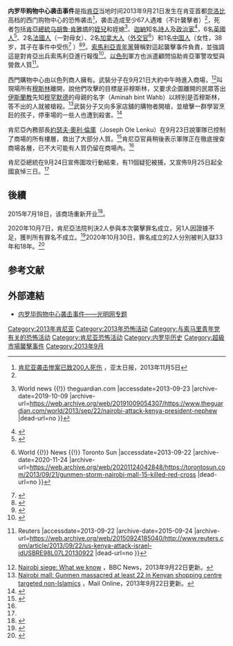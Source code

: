 {{noteTA|G1=Country}}
{{Infobox civilian attack
| title       = 内罗毕购物中心袭击事件
| partof      =
| image       = Smoke above Westgate mall.jpg
| image_size  = 250px
| alt         =
| caption     = 2013 年 9 月 23 日在西门购物中心上空冒煙
| map         =
| map_size    =
| map_alt     =
| map_caption =
| location    = {{KEN}}[[奈洛比|奈洛比]]
| coordinates = {{Coord|1|15|24.49|S|36|48|11.82|E}}
| date        = {{Start date|2013|09|21}}
| time        = ～12:00－12:30至9月24日
| timezone    = [[UTC|UTC]]+3
| type        = [[屠杀|屠杀]]、枪击
| fatalities  = 平民61人、軍隊6人、襲擊者5人<ref name="bbc130924">{{cite news |title=Nairobi attack: Kenya's President Kenyatta says siege over |url=http://www.bbc.co.uk/news/world-africa-24225319 |work=BBC News |date=2013年9月24日 |language=en |accessdate=2013年9月24日 |archive-date=2020年11月12日 |archive-url=https://web.archive.org/web/20201112021454/https://www.bbc.co.uk/news/world-africa-24225319 |dead-url=no }}</ref>
| injuries    = 175人<ref name="bbc130924"/>
| victims     =
| perp        = [[索马里青年党|索马里青年党]]（Al-Shabaab）
| perpetrators=
| susperps    =
| weapons     = [[卡拉什尼科夫自動步槍|AK-47]]<ref>{{cite web |last=Blair |first=Edmund |url=http://www.reuters.com/article/2013/09/21/us-kenya-attack-idUSBRE98K03V20130921 |title=Islamists claim gun attack on Nairobi mall, at least 39 dead |publisher=Reuters |date= |accessdate=2013-09-22 |archive-date=2013-09-22 |archive-url=https://web.archive.org/web/20130922092345/http://www.reuters.com/article/2013/09/21/us-kenya-attack-idUSBRE98K03V20130921 |dead-url=no }}</ref><br>[[手榴弹|手榴弹]]
| numparts    =
| dfens       =
| motive      =
}}
'''内罗毕购物中心袭击事件'''是指[[肯亞|肯亞]]当地时间2013年9月21日发生在肯亚首都[[奈洛比|奈洛比]]高档的西门购物中心的恐怖袭击<ref>[http://www.apdnews.com/news/34948.html 肯尼亚袭击惨案已致200人死伤] {{Wayback|url=http://www.apdnews.com/news/34948.html |date=20131105073235 }}，亚太日报，2013年11月5日</ref>，袭击造成至少67人遇难（不計襲擊者）<ref name="bbc130924"/>，死者包括[[肯亞總統|肯亞總統]][[乌胡鲁·肯雅塔|乌胡鲁·肯雅塔]]的[[姪兒|姪兒]]和姪媳<ref>{{Cite web |url=http://www.theguardian.com/world/2013/sep/22/nairobi-attack-kenya-president-nephew |title=Nairobi shopping mall attack: Kenyan president's nephew among the dead {{!}} World news {{!}} theguardian.com |accessdate=2013-09-23 |archive-date=2019-10-09 |archive-url=https://web.archive.org/web/20191009054307/https://www.theguardian.com/world/2013/sep/22/nairobi-attack-kenya-president-nephew |dead-url=no }}</ref>、[[迦納|迦納]]知名[[詩人|詩人]]及[[政治家|政治家]]{{tsl|en|Kofi Awoonor|艾伍諾}}<ref>{{Cite web |url=http://www.telegraph.co.uk/news/worldnews/africaandindianocean/kenya/10326144/Nairobi-shopping-mall-attacks-Kofi-Awoonor-Ghanaian-poet-killed-in-Westgate-Attack.html |title=Nairobi shopping mall attacks: Kofi Awoonor, Ghanaian poet, killed in Westgate Attack - Telegraph |accessdate=2013-09-22 |archive-date=2013-09-23 |archive-url=https://web.archive.org/web/20130923130321/http://www.telegraph.co.uk/news/worldnews/africaandindianocean/kenya/10326144/Nairobi-shopping-mall-attacks-Kofi-Awoonor-Ghanaian-poet-killed-in-Westgate-Attack.html |dead-url=no }}</ref>，6名[[英國人|英國人]]<ref name=bbc24216327>{{Cite news |url=http://www.bbc.co.uk/news/world-africa-24216327 |title=Nairobi attack: Kenya forces 'control all floors' of Westgate mall |work=BBC News |date=2013-09-24 |accessdate=2013-09-24 |archive-date=2020-11-12 |archive-url=https://web.archive.org/web/20201112002304/https://www.bbc.co.uk/news/world-africa-24216327 |dead-url=no }}</ref>、2名[[法國人|法國人]]（一對母女）、2名[[加拿大人|加拿大人]]（[[外交官|外交官]]<ref>{{Cite web |url=http://www.torontosun.com/2013/09/21/gunmen-storm-nairobi-mall-15-killed-red-cross |title=2 Canadians among dozens dead in Nairobi attack {{!}} World {{!}} News {{!}} Toronto Sun |accessdate=2013-09-22 |archive-date=2020-11-24 |archive-url=https://web.archive.org/web/20201124042848/https://torontosun.com/2013/09/21/gunmen-storm-nairobi-mall-15-killed-red-cross |dead-url=no }}</ref>）和1名[[中国人|中国人]]（女性，38岁，其子在事件中受伤<ref>{{cite news|author=中华人民共和国驻肯尼亚共和国大使馆|title=一名中国公民在内罗毕恐怖袭击中遇难|url=http://www.fmprc.gov.cn/ce/ceke/chn/xw/t1078903.htm|newspaper=中华人民共和国驻肯尼亚共和国大使馆网站|publisher=中华人民共和国驻肯尼亚共和国大使馆|location=内罗毕|language=zh-hans|accessdate=2013-09-23|archive-date=2017-02-18|archive-url=https://web.archive.org/web/20170218085449/http://www.fmprc.gov.cn/ce/ceke/chn/xw/t1078903.htm|dead-url=no}}</ref> ）<ref>{{Cite web |url=http://www.reuters.com/article/2013/09/22/kenya-attack-idUSL5N0HI0Q120130922 |title=UPDATE 9-Islamist gunmen hold hostages in Kenya siege, 68 dead  Reuters |accessdate=2013-09-22 |archive-date=2015-10-02 |archive-url=https://web.archive.org/web/20151002062501/http://www.reuters.com/article/2013/09/22/kenya-attack-idUSL5N0HI0Q120130922 |dead-url=no }}</ref><ref>{{Cite web |url=http://news.qq.com/a/20130922/011730.htm?qq=0&ADUIN=522591365&ADSESSION=1379850649&ADTAG=CLIENT.QQ.5227_.0&ADPUBNO=26234 |title=肯尼亚恐怖袭击59人死 1名中国公民遇难 |accessdate=2013-09-22 |archive-date=2019-10-16 |archive-url=https://web.archive.org/web/20191016204556/https://news.qq.com/a/20130922/011730.htm?qq=0&ADUIN=522591365&ADSESSION=1379850649&ADTAG=CLIENT.QQ.5227_.0&ADPUBNO=26234 |dead-url=no }}</ref>。[[索馬利亞青年黨|索馬利亞青年黨]]聲稱對這起襲擊事件負責，並強調這是對肯亞出兵索馬利亞進行報復<ref>{{Cite web |url=http://newtalk.tw/news/2013/09/23/40359.html |title=肯亞商場遭恐怖攻擊 至少59人喪生 - 新頭殼 newtalk |accessdate=2013-09-22 |archive-date=2013-11-05 |archive-url=https://web.archive.org/web/20131105072803/http://newtalk.tw/news/2013/09/23/40359.html |dead-url=no }}</ref>。[[以色列|以色列]]軍方也派遣顧問協助肯亞軍警攻堅與營救人質<ref>{{Cite web |url=http://www.reuters.com/article/2013/09/22/us-kenya-attack-israel-idUSBRE98L07L20130922 |title=Israeli advisers helping Kenya in mall siege: security source {{!}} Reuters |accessdate=2013-09-22 |archive-date=2015-09-24 |archive-url=https://web.archive.org/web/20150924185040/http://www.reuters.com/article/2013/09/22/us-kenya-attack-israel-idUSBRE98L07L20130922 |dead-url=no }}</ref>。

西門購物中心由以色列商人擁有。武裝分子在9月21日大約中午時進入商場，<ref>[http://www.bbc.co.uk/news/world-africa-24189116 Nairobi siege: What we know] {{Wayback|url=http://www.bbc.co.uk/news/world-africa-24189116 |date=20201123200004 }}，BBC News，2013年9月22日更新。</ref>叫現場所有[[穆斯林|穆斯林]]離開，說他們攻擊的目標是非穆斯林，又要求企圖離開的民眾答出[[伊斯蘭教|伊斯蘭教]]先知[[穆罕默德|穆罕默德]]的母親的名字（Aminah bint Wahb）以辨別是否穆斯林，答不出的人就被槍殺。<ref>[http://www.dailymail.co.uk/news/article-2427892/Nairobi-mall-Gunmen-massacred-22-Kenyan-shopping-centre-targeted-non-Islamics.html Nairobi mall: Gunmen massacred at least 22 in Kenyan shopping centre targeted non-Islamics] {{Wayback|url=http://www.dailymail.co.uk/news/article-2427892/Nairobi-mall-Gunmen-massacred-22-Kenyan-shopping-centre-targeted-non-Islamics.html |date=20130922020834 }}，Mail Online，2013年9月22日更新。</ref>武裝分子又向多家店舖的購物者開槍，並槍擊一群學習烹飪的孩子，停車場的一些人也遭到殺害。<ref name=voa2>{{Cite news |url=http://www.voachinese.com/content/article/1755667.html |title=人质全部获救 肯尼亚军队搜索袭击恐怖分子 |work=美國之音中文網 |date=2013年9月23日 |accessdate=2013年9月24日 |archive-date=2016年3月5日 |archive-url=https://web.archive.org/web/20160305020419/http://www.voachinese.com/content/article/1755667.html |dead-url=no }}</ref>

肯尼亞內務部長[[約瑟夫·奧利·倫庫|約瑟夫·奧利·倫庫]]（Joseph Ole Lenku）在9月23日說軍隊已控制了商場的所有樓層，救出了大部分人質。<ref>{{Cite news |url=http://www.voachinese.com/content/kenya-update-20130923/1755173.html |title=肯尼亚从遇袭商厦中救出大部分人质 |work=美國之音中文網 |date=2013年9月23日 |accessdate=2013年9月23日 |archive-date=2016年3月4日 |archive-url=https://web.archive.org/web/20160304235805/http://www.voachinese.com/content/kenya-update-20130923/1755173.html |dead-url=no }}</ref>肯尼亞官員稍後表示軍隊正在徹底搜查商場各層，已不大可能有人質仍留在商場內。<ref name=bbc24216327/>

肯尼亞總統在9月24日宣佈圍攻行動結束，有11個疑犯被捕，又宣佈9月25日起全國哀悼三日。<ref name="bbc130924"/>

==後續==
2015年7月18日，该商场重新开业<ref>{{cite web|title=内罗毕遭恐怖袭击商场重新开业 肯尼亚展现反恐信心|url=http://world.people.com.cn/n/2015/0719/c157278-27326204-2.html|website=人民网|accessdate=2015-07-19|date=2015-07-19|archive-date=2016-03-04|archive-url=https://web.archive.org/web/20160304114646/http://world.people.com.cn/n/2015/0719/c157278-27326204-2.html|dead-url=no}}</ref>。

2020年10月7日，肯尼亞法院判決2人參與本次襲擊罪名成立，另1人因證據不足，獲判所有罪名不成立。<ref>{{Cite news |url=https://www.voanews.com/africa/kenyan-court-convicts-two-2013-westgate-mall-attack |title=Kenyan Court Convicts Two in 2013 Westgate Mall Attack |publisher=VOA |date=2020-10-07 |accessdate=2020-10-09 |archive-date=2020-11-08 |archive-url=https://web.archive.org/web/20201108120846/https://www.voanews.com/africa/kenyan-court-convicts-two-2013-westgate-mall-attack |dead-url=no }}</ref>2020年10月30日，罪名成立的2人分別被判入獄33年和18年。<ref>{{cite news |url=https://www.voanews.com/africa/kenyan-court-sentences-two-prison-westgate-mall-attack |title=Kenyan Court Sentences Two to Prison for Westgate Mall Attack |publisher=VOA |date=2020-10-30 |accessdate=2021-02-23 |archive-date=2021-03-29 |archive-url=https://web.archive.org/web/20210329063953/https://www.voanews.com/africa/kenyan-court-sentences-two-prison-westgate-mall-attack }}</ref>

== 参考文献 ==
{{Reflist|25em}}

== 外部連結 ==
*[http://world.gmw.cn/node_45886.htm 内罗毕购物中心袭击事件——光明网专题] {{Wayback|url=http://world.gmw.cn/node_45886.htm |date=20190726144115 }}
{{Commonscat|Westgate shopping mall shooting}}

[[Category:2013年肯尼亚|Category:2013年肯尼亚]]
[[Category:2013年恐怖活动|Category:2013年恐怖活动]]
[[Category:与索马里青年党有关的恐怖活动|Category:与索马里青年党有关的恐怖活动]]
[[Category:肯尼亚恐怖活动|Category:肯尼亚恐怖活动]]
[[Category:内罗毕历史|Category:内罗毕历史]]
[[Category:超級市場襲擊事件|Category:超級市場襲擊事件]]
[[Category:2013年9月|Category:2013年9月]]